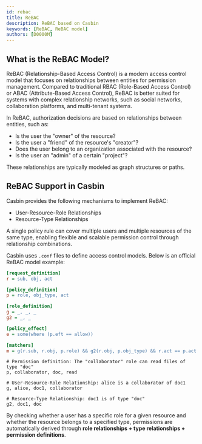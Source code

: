 ```yaml
---
id: rebac
title: ReBAC
description: ReBAC based on Casbin
keywords: [ReBAC, ReBAC model]
authors: [D0000M]
---
```

## What is the ReBAC Model?

ReBAC (Relationship-Based Access Control) is a modern access control model that focuses on relationships between entities for permission management. Compared to traditional RBAC (Role-Based Access Control) or ABAC (Attribute-Based Access Control), ReBAC is better suited for systems with complex relationship networks, such as social networks, collaboration platforms, and multi-tenant systems.

In ReBAC, authorization decisions are based on relationships between entities, such as:

- Is the user the "owner" of the resource?
- Is the user a "friend" of the resource's "creator"?
- Does the user belong to an organization associated with the resource?
- Is the user an "admin" of a certain "project"?

These relationships are typically modeled as graph structures or paths.

## ReBAC Support in Casbin

Casbin provides the following mechanisms to implement ReBAC:

- User-Resource-Role Relationships
- Resource-Type Relationships

A single policy rule can cover multiple users and multiple resources of the same type, enabling flexible and scalable permission control through relationship combinations.

Casbin uses `.conf` files to define access control models. Below is an official ReBAC model example:

```ini
[request_definition]
r = sub, obj, act

[policy_definition]
p = role, obj_type, act

[role_definition]
g = _, _, _
g2 = _, _

[policy_effect]
e = some(where (p.eft == allow))

[matchers]
m = g(r.sub, r.obj, p.role) && g2(r.obj, p.obj_type) && r.act == p.act
```

```csv
# Permission definition: The "collaborator" role can read files of type "doc"
p, collaborator, doc, read

# User-Resource-Role Relationship: alice is a collaborator of doc1
g, alice, doc1, collaborator

# Resource-Type Relationship: doc1 is of type "doc"
g2, doc1, doc
```

By checking whether a user has a specific role for a given resource and whether the resource belongs to a specified type, permissions are automatically derived through **role relationships + type relationships + permission definitions**.
